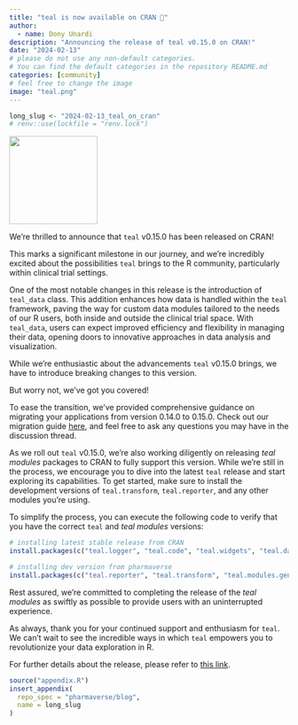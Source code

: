 ```yaml
---
title: "teal is now available on CRAN 🎉"
author:
  - name: Dony Unardi
description: "Announcing the release of teal v0.15.0 on CRAN!"
date: "2024-02-13"
# please do not use any non-default categories.
# You can find the default categories in the repository README.md
categories: [community]
# feel free to change the image
image: "teal.png"
---
```


<!--------------- typical setup ----------------->

```r
long_slug <- "2024-02-13_teal_on_cran"
# renv::use(lockfile = "renv.lock")
```

<!--------------- post begins here ----------------->
![](teal.png){fig-align="center" width="159"}

We're thrilled to announce that `teal` v0.15.0 has been released on CRAN!

This marks a significant milestone in our journey, and we're incredibly excited about the possibilities `teal` brings to the R community, particularly within clinical trial settings.

One of the most notable changes in this release is the introduction of `teal_data` class. This addition enhances how data is handled within the `teal` framework, paving the way for custom data modules tailored to the needs of our R users, both inside and outside the clinical trial space. With `teal_data`, users can expect improved efficiency and flexibility in managing their data, opening doors to innovative approaches in data analysis and visualization.

While we're enthusiastic about the advancements `teal` v0.15.0 brings, we have to introduce breaking changes to this version.

But worry not, we've got you covered!

To ease the transition, we've provided comprehensive guidance on migrating your applications from version 0.14.0 to 0.15.0. Check out our migration guide [here](https://github.com/insightsengineering/teal/discussions/945), and feel free to ask any questions you may have in the discussion thread.

As we roll out `teal` v0.15.0, we're also working diligently on releasing *teal modules* packages to CRAN to fully support this version. While we're still in the process, we encourage you to dive into the latest `teal` release and start exploring its capabilities. To get started, make sure to install the development versions of `teal.transform`, `teal.reporter`, and any other modules you're using.

To simplify the process, you can execute the following code to verify that you have the correct `teal` and *teal modules* versions:
```r
# installing latest stable release from CRAN
install.packages(c("teal.logger", "teal.code", "teal.widgets", "teal.data", "teal.slice", "teal"))

# installing dev version from pharmaverse
install.packages(c("teal.reporter", "teal.transform", "teal.modules.general", "teal.modules.clinical"), repos = c("https://pharmaverse.r-universe.dev", getOption("repos")))
```

Rest assured, we're committed to completing the release of the *teal modules* as swiftly as possible to provide users with an uninterrupted experience.

As always, thank you for your continued support and enthusiasm for `teal`. We can't wait to see the incredible ways in which `teal` empowers you to revolutionize your data exploration in R.

For further details about the release, please refer to [this link](https://github.com/insightsengineering/teal/releases/tag/v0.15.0).

<!--------------- appendices go here ----------------->

```r
source("appendix.R")
insert_appendix(
  repo_spec = "pharmaverse/blog",
  name = long_slug
)
```
